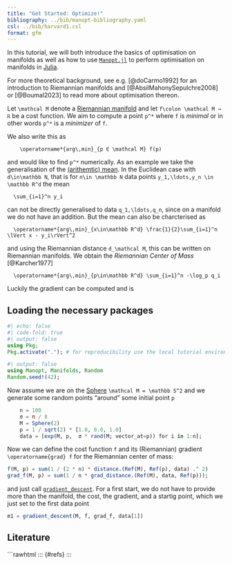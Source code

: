 ```yaml
---
title: "Get Started: Optimize!"
bibliography: ../bib/manopt-bibliography.yaml
csl: ../bib/harvard1.csl
format: gfm
---
```


In this tutorial, we will both introduce the basics of optimisation on manifolds as well as
how to use [`Manopt.jl`](https://manoptjl.org) to perform optimisation on manifolds in [Julia](https://julialang.org).

For more theoretical background, see e.g. [@doCarmo1992] for an introduction to Riemannian manifolds
and [@AbsilMahonySepulchre2008] or [@Boumal2023] to read more about optimisation thereon.

Let ``\mathcal M`` denote a [Riemannian manifold](https://juliamanifolds.github.io/Manifolds.jl/stable/interface.html#ManifoldsBase.Manifold)
and let ``f\colon \mathcal M → ℝ`` be a cost function.
We aim to compute a point ``p^*`` where ``f`` is _minimal_ or in other words ``p^*`` is a _minimizer_ of ``f``.

We also write this as

```math
    \operatorname*{arg\,min}_{p ∈ \mathcal M} f(p)
```

and would like to find ``p^*`` numerically.
As an example we take the generalisation of the [(arithemtic) mean](https://en.wikipedia.org/wiki/Arithmetic_mean).
In the Euclidean case with ``d\in\mathbb N``, that is for ``n\in \mathbb N`` data points ``y_1,\ldots,y_n \in \mathbb R^d`` the mean

````
  \sum_{i=1}^n y_i
````


can not be directly generalised to data ``q_1,\ldots,q_n``, since on a manifold we do not have an addition.
But the mean can also be charcterised as

````
  \operatorname*{arg\,min}_{x\in\mathbb R^d} \frac{1}{2}\sum_{i=1}^n \lVert x - y_i\rVert^2
````

and using the Riemannian distance ``d_\mathcal M``, this can be written on Riemannian manifolds. We obtain the _Riemannian Center of Mass_ [@Karcher1977]

````
  \operatorname*{arg\,min}_{p\in\mathbb R^d} \sum_{i=1}^n -\log_p q_i
````

Luckily the gradient can be computed and is

## Loading the necessary packages

```julia
#| echo: false
#| code-fold: true
#| output: false
using Pkg;
Pkg.activate("."); # for reproducibility use the local tutorial environment.
```

```julia
#| output: false
using Manopt, Manifolds, Random
Random.seed!(42);
```

Now assume we are on the [Sphere](https://juliamanifolds.github.io/Manifolds.jl/latest/manifolds/sphere.html) ``\mathcal M = \mathbb S^2`` and we generate some random points “around” some initial point ``p``

```julia
    n = 100
    σ = π / 8
    M = Sphere(2)
    p = 1 / sqrt(2) * [1.0, 0.0, 1.0]
    data = [exp(M, p,  σ * rand(M; vector_at=p)) for i in 1:n];
```

Now we can define the cost function ``f`` and its (Riemannian) gradient ``\operatorname{grad} f``
for the Riemannian center of mass:

```julia
f(M, p) = sum(1 / (2 * n) * distance.(Ref(M), Ref(p), data) .^ 2)
grad_f(M, p) = sum(1 / n * grad_distance.(Ref(M), data, Ref(p)));
```

and just call [`gradient_descent`]().
For a first start, we do not have to provide more than the manifold, the cost, the gradient,
and a startig point, which we just set to the first data point

```julia
m1 = gradient_descent(M, f, grad_f, data[1])
```

## Literature

```rawhtml
::: {#refs}
:::